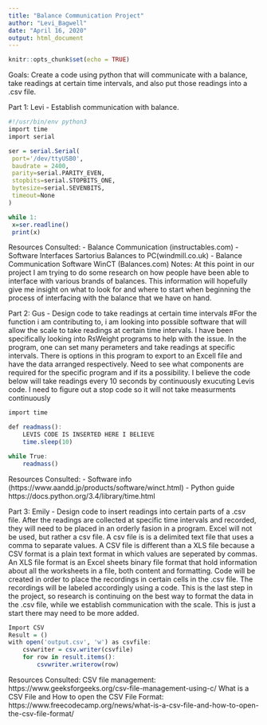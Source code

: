 ---
title: "Balance Communication Project"
author: "Levi_Bagwell"
date: "April 16, 2020"
output: html_document
---

```{r setup, include=FALSE}
knitr::opts_chunk$set(echo = TRUE)
```
Goals: Create a code using python that will communicate with a balance, take readings at certain time intervals, and also put those readings into a .csv file.

Part 1: Levi - Establish communication with balance. 
```{r}
#!/usr/bin/env python3
import time
import serial

ser = serial.Serial(
 port='/dev/ttyUSB0',
 baudrate = 2400,
 parity=serial.PARITY_EVEN,
 stopbits=serial.STOPBITS_ONE,
 bytesize=serial.SEVENBITS,
 timeout=None
)

while 1:
 x=ser.readline()
 print(x)
```
Resources Consulted: 
- Balance Communication (instructables.com)
- Software Interfaces Sartorius Balances to PC(windmill.co.uk)
- Balance Communication Software WinCT (Balances.com)
Notes: At this point in our project I am trying to do some research on how people have been able to interface with various brands of balances. This information will hopefully give me insight on what to look for and where to start when beginning the process of interfacing with the balance that we have on hand. 

Part 2: Gus - Design code to take readings at certain time intervals
#For the function i am contributing to, i am looking into possible software that will allow the scale to take readings at certain time intervals. I have been specifically looking into RsWeight programs to help with the issue. In the program, one can set many perameters and take readings at specific intervals. There is options in this program to export to an Excell file and have the data arranged respectively. Need to see what components are required for the specific program and if its a possibility.
I believe the code below will take readings every 10 seconds by continuously exucuting Levis code.
I need to figure out a stop code so it will not take measurments continuously

```{r}
import time

def readmass():
    LEVIS CODE IS INSERTED HERE I BELIEVE
    time.sleep(10)

while True:
    readmass()
```
Resources Consulted:
- Software info (https://www.aandd.jp/products/software/winct.html)
- Python guide https://docs.python.org/3.4/library/time.html

Part 3: Emily - Design code to insert readings into certain parts of a .csv file.
After the readings are collected at specific time intervals and recorded, they will need to be placed in an orderly fasion in a program. 
Excel will not be used, but rather a csv file. A csv file is is a delimited text file that uses a comma to separate values. 
A CSV file is different than a XLS file because a CSV format is a plain text format in which values are seperated by commas. An XLS file format is an Excel sheets binary file format that hold information about all the worksheets in a file, both content and formatting. 
Code will be created in order to place the recordings in certain cells in the .csv file. The recordings will be labeled accordingly using a code. 
This is the last step in the project, so research is continuing on the best way to format the data in the .csv file, while we establish communication with the scale. 
This is just a start there may need to be more added.
```{r}
Import CSV
Result = ()
with open('output.csv', 'w') as csvfile:
    csvwriter = csv.writer(csvfile)
    for row in result.items():
        csvwriter.writerow(row)
```
Resources Consulted:
CSV file management: https://www.geeksforgeeks.org/csv-file-management-using-c/
What is a CSV File and How to open the CSV File Format: https://www.freecodecamp.org/news/what-is-a-csv-file-and-how-to-open-the-csv-file-format/
